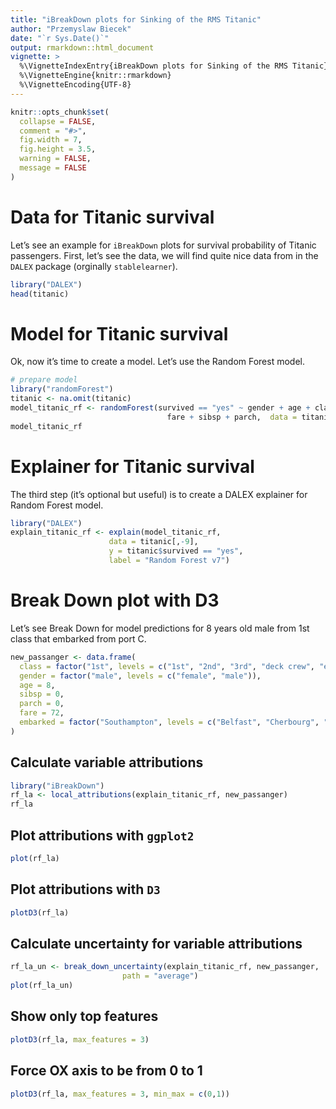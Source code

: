 ```yaml
---
title: "iBreakDown plots for Sinking of the RMS Titanic"
author: "Przemyslaw Biecek"
date: "`r Sys.Date()`"
output: rmarkdown::html_document
vignette: >
  %\VignetteIndexEntry{iBreakDown plots for Sinking of the RMS Titanic}
  %\VignetteEngine{knitr::rmarkdown}
  %\VignetteEncoding{UTF-8}
---
```


```r
knitr::opts_chunk$set(
  collapse = FALSE,
  comment = "#>",
  fig.width = 7,
  fig.height = 3.5,
  warning = FALSE,
  message = FALSE
)
```

# Data for Titanic survival

Let's see an example for `iBreakDown` plots for survival probability of Titanic passengers.
First, let's see the data, we will find quite nice data from in the `DALEX` package (orginally `stablelearner`).

```r
library("DALEX")
head(titanic)
```

# Model for Titanic survival

Ok, now it's time to create a model. Let's use the Random Forest model.

```r
# prepare model
library("randomForest")
titanic <- na.omit(titanic)
model_titanic_rf <- randomForest(survived == "yes" ~ gender + age + class + embarked +
                                   fare + sibsp + parch,  data = titanic)
model_titanic_rf
```

# Explainer for Titanic survival

The third step (it's optional but useful) is to create a DALEX explainer for Random Forest model.

```r
library("DALEX")
explain_titanic_rf <- explain(model_titanic_rf, 
                      data = titanic[,-9],
                      y = titanic$survived == "yes", 
                      label = "Random Forest v7")
```

# Break Down plot with D3

Let's see Break Down for model predictions for 8 years old male from 1st class that embarked from port C.

```r
new_passanger <- data.frame(
  class = factor("1st", levels = c("1st", "2nd", "3rd", "deck crew", "engineering crew", "restaurant staff", "victualling crew")),
  gender = factor("male", levels = c("female", "male")),
  age = 8,
  sibsp = 0,
  parch = 0,
  fare = 72,
  embarked = factor("Southampton", levels = c("Belfast", "Cherbourg", "Queenstown", "Southampton"))
)
```

## Calculate variable attributions

```r
library("iBreakDown")
rf_la <- local_attributions(explain_titanic_rf, new_passanger)
rf_la
```

## Plot attributions with `ggplot2`

```r
plot(rf_la)
```

## Plot attributions with `D3`

```r
plotD3(rf_la)
```

## Calculate uncertainty for variable attributions

```r
rf_la_un <- break_down_uncertainty(explain_titanic_rf, new_passanger,
                         path = "average")
plot(rf_la_un)
```


## Show only top features

```r
plotD3(rf_la, max_features = 3)
```

## Force OX axis to be from 0 to 1

```r
plotD3(rf_la, max_features = 3, min_max = c(0,1))
```



